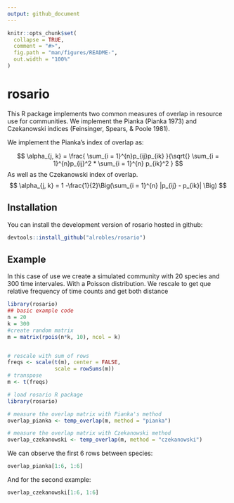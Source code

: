 ---
output: github_document
---
<!-- README.md is generated from README.Rmd. Please edit that file -->

```{r, include = FALSE}
knitr::opts_chunk$set(
  collapse = TRUE,
  comment = "#>",
  fig.path = "man/figures/README-",
  out.width = "100%"
)
```

# rosario

<!-- badges: start -->
<!-- badges: end -->

This R package implements two common measures of overlap in resource use for communities. We implement the Pianka (Pianka 1973) and Czekanowski indices (Feinsinger, Spears, & Poole 1981).


We implement the Pianka's index of overlap as:

$$
\alpha_{j, k} = \frac{ \sum_{i = 1}^{n}p_{ij}p_{ik} }{\sqrt{} \sum_{i = 1}^{n}p_{ij}^2 * \sum_{i = 1}^{n} p_{ik}^2 }
$$
As well as the Czekanowski index of overlap.
$$
\alpha_{j, k} = 1 -\frac{1}{2}\Big(\sum_{i = 1}^{n} |p_{ij} - p_{ik}| \Big)
$$



## Installation

You can install the development version of rosario hosted in github:

``` r
devtools::install_github("alrobles/rosario")
```

## Example

In this case of  use we  create a simulated community with 20 species and 300 time intervales. With a Poisson distribution.
We rescale to get que relative frequency of time counts and
get both distance


```{r example}
library(rosario)
## basic example code
n = 20
k = 300
#create random matrix
m = matrix(rpois(n*k, 10), ncol = k)


# rescale with sum of rows
freqs <- scale(t(m), center = FALSE, 
               scale = rowSums(m))
# transpose
m <- t(freqs)

# load rosario R package
library(rosario)

# measure the overlap matrix with Pianka's method
overlap_pianka <- temp_overlap(m, method = "pianka")

# measure the overlap matrix with Czekanowski method
overlap_czekanowski <- temp_overlap(m, method = "czekanowski")
```

We can observe the first 6 rows between species:

```{r}
overlap_pianka[1:6, 1:6]
```


And for the second example:

```{r}
overlap_czekanowski[1:6, 1:6]
```


